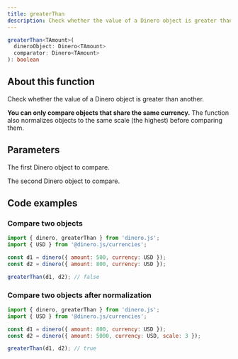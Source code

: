 ```yaml
---
title: greaterThan
description: Check whether the value of a Dinero object is greater than another.
---
```


<Signature>

```ts
greaterThan<TAmount>(
  dineroObject: Dinero<TAmount>
  comparator: Dinero<TAmount>
): boolean
```

</Signature>

## About this function

Check whether the value of a Dinero object is greater than another.

**You can only compare objects that share the same currency.** The function also normalizes objects to the same scale (the highest) before comparing them.

## Parameters

<Parameters>

<Parameter name="dineroObject" type="Dinero<TAmount>" required={true}>

The first Dinero object to compare.

</Parameter>

<Parameter name="comparator" type="Dinero<TAmount>" required={true}>

The second Dinero object to compare.

</Parameter>

</Parameters>

## Code examples

### Compare two objects

```js
import { dinero, greaterThan } from 'dinero.js';
import { USD } from '@dinero.js/currencies';

const d1 = dinero({ amount: 500, currency: USD });
const d2 = dinero({ amount: 800, currency: USD });

greaterThan(d1, d2); // false
```

### Compare two objects after normalization

```js
import { dinero, greaterThan } from 'dinero.js';
import { USD } from '@dinero.js/currencies';

const d1 = dinero({ amount: 800, currency: USD });
const d2 = dinero({ amount: 5000, currency: USD, scale: 3 });

greaterThan(d1, d2); // true
```
